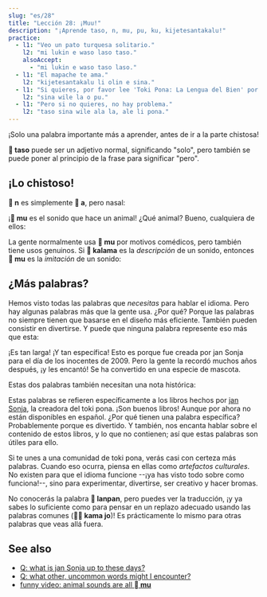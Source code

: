 ```yaml
---
slug: "es/28"
title: "Lección 28: ¡Muu!"
description: "¡Aprende taso, n, mu, pu, ku, kijetesantakalu!"
practice:
  - l1: "Veo un pato turquesa solitario."
    l2: "mi lukin e waso laso taso."
    alsoAccept:
      - "mi lukin e waso taso laso."
  - l1: "El mapache te ama."
    l2: "kijetesantakalu li olin e sina."
  - l1: "Si quieres, por favor lee 'Toki Pona: La Lengua del Bien' por Sonja Lang."
    l2: "sina wile la o pu."
  - l1: "Pero si no quieres, no hay problema."
    l2: "taso sina wile ala la, ale li pona."
---
```



¡Solo una palabra importante más a aprender, antes de ir a la parte chistosa!

<List>
  <Word sl="taso" m="pero, solo" />
</List>

**󱥨 taso** puede ser un adjetivo normal, significando "solo", pero también se puede poner al principio de la frase para significar "pero".

<List>
  <Sentence sl="mi awen wan taso." m="Sigo solo." />
  <Sentence sl="taso mi awen pilin pona." m="Pero mantengo mi ánimo." />
</List>

## ¡Lo chistoso!

**󱦆 n** es simplemente **󱤀 a**, pero nasal:

<List>
  <Word sl="n" m="hmm, umm" />
  <Sentence sl="n... mi sona ala." m="hmmm... no se." />
</List>

¡**󱤹 mu** es el sonido que hace un animal! ¿Qué animal? Bueno, cualquiera de ellos:

<List>
  <Word sl="mu" m="muu, miau, guau..." />
  <Sentence sl="soweli mute! mu mu mu mu mu mu." m="¡Seis vacas! <a target='_blank' href='https://www.youtube.com/watch?v=xxClPfZDn-E'>Mu mu mu mu mu mu</a>." />
</List>

La gente normalmente usa **󱤹 mu** por motivos comédicos, pero también tiene usos genuinos. Si **󱤕 kalama** es la *descripción* de un sonido, entonces **󱤹 mu** es la *imitación* de un sonido:

<List>
  <Sentence sl="mi kute e kalama suli." m="He oido un ruido alto." />
  <Sentence sl="mi kute e mu suli." m="He oído un *boom* alto." />
</List>

## ¿Más palabras?

Hemos visto todas las palabras que *necesitas* para hablar el idioma. Pero hay algunas palabras más que la gente usa. ¿Por qué? Porque las palabras no siempre tienen que basarse en el diseño más eficiente. También pueden consistir en divertirse. Y puede que ninguna palabra represente eso más que esta:

<List>
  <Word sl="kijetesantakalu" m="mapache; animal parecido a un mapache, como un cacomixtle, panda rojo, kinkajú" />
</List>

¡Es tan larga! ¡Y tan específica! Esto es porque fue creada por jan Sonja para el día de los inocentes de 2009. Pero la gente la recordó muchos años después, ¡y les encantó! Se ha convertido en una especie de mascota.

Estas dos palabras también necesitan una nota histórica:

<List>
  <Word sl="pu" m="(interactuar con) <i>Toki Pona: La Lengua del Bien (2014)</i>, por jan Sonja" />
  <Word sl="ku" m="(interactuar con) <i>Diccionario de Toki Pona (2021)</i>, por jan Sonja" />
</List>

Estas palabras se refieren específicamente a los libros hechos por [jan Sonja](https://tokipona.org), la creadora del toki pona. ¡Son buenos libros! Aunque por ahora no están disponibles en español.
¿Por qué tienen una palabra específica? Probablemente porque es divertido. Y también, nos encanta hablar sobre el contenido de estos libros, y lo que no contienen; así que estas palabras son útiles para ello.

Si te unes a una comunidad de toki pona, verás casi con certeza más palabras. Cuando eso ocurra, piensa en ellas como *artefactos culturales*. No existen para que el idioma funcione --¡ya has visto todo sobre como funciona!--, sino para experimentar, divertirse, ser creativo y hacer bromas.

<List>
  <Sentence sl="kijetesantakalu tonsi li lanpan ala lanpan e soko?" m="¿El mapache no binario roba setas?" />
</List>

No conocerás la palabra **󱦅 lanpan**, pero puedes ver la traducción, ¡y ya sabes lo suficiente como para pensar en un replazo adecuado usando las palabras comunes (**󱤖󱤓 kama jo**)! Es prácticamente lo mismo para otras palabras que veas allá fuera.

<Practice exercises={frontmatter.practice} client:load />

## See also
* [Q: what is jan Sonja up to these days?](es/jan-sonja/)
* [Q: what other, uncommon words might I encounter?](es/uncommon-words/)
* [funny video: animal sounds are all **󱤹 mu**](https://www.youtube.com/watch?v=zh-kLJI43xw)
